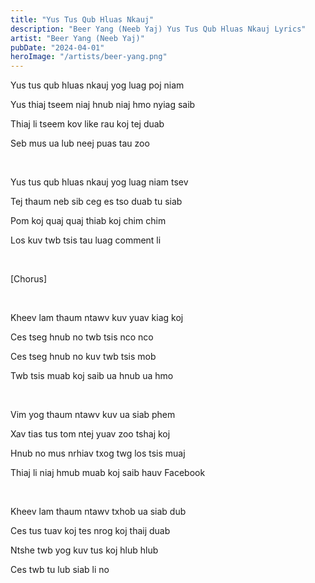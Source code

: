 ```yaml
---
title: "Yus Tus Qub Hluas Nkauj"
description: "Beer Yang (Neeb Yaj) Yus Tus Qub Hluas Nkauj Lyrics"
artist: "Beer Yang (Neeb Yaj)"
pubDate: "2024-04-01"
heroImage: "/artists/beer-yang.png"
---
```


Yus tus qub hluas nkauj yog luag poj niam

Yus thiaj tseem niaj hnub niaj hmo nyiag saib

Thiaj li tseem kov like rau koj tej duab

Seb mus ua lub neej puas tau zoo

<br />

Yus tus qub hluas nkauj yog luag niam tsev

Tej thaum neb sib ceg es tso duab tu siab

Pom koj quaj quaj thiab koj chim chim

Los kuv twb tsis tau luag comment li

<br />

[Chorus]

<br />

Kheev lam thaum ntawv kuv yuav kiag koj

Ces tseg hnub no twb tsis nco nco

Ces tseg hnub no kuv twb tsis mob

Twb tsis muab koj saib ua hnub ua hmo

<br />

Vim yog thaum ntawv kuv ua siab phem

Xav tias tus tom ntej yuav zoo tshaj koj

Hnub no mus nrhiav txog twg los tsis muaj

Thiaj li niaj hmub muab koj saib hauv Facebook

<br />

Kheev lam thaum ntawv txhob ua siab dub

Ces tus tuav koj tes nrog koj thaij duab

Ntshe twb yog kuv tus koj hlub hlub

Ces twb tu lub siab li no
